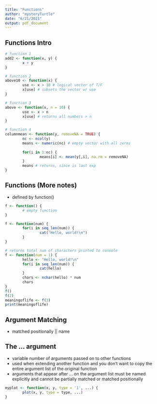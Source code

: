 ```yaml
---
title: "Functions"
author: "mysteryTurtle"
date: "6/21/2021"
output: pdf_document
---
```


## Functions Intro
```r

# function 1
add2 <- function(x, y) {
        x + y
}

# function 2
above10 <- function(x) {
        use <- x > 10 # logical vector of T/F
        x[use] # subsets the vector w/ use
}

# function 3
above <- function(x, n = 10) {
        use <- x > n
        x[use] # returns all numbers > n
}

# function 4
columnmean <- function(y, removeNA = TRUE) {
        nc <- ncol(y)
        means <- numeric(nc) # empty vector with all zeros
        
        for(i in 1:nc) {
                means[i] <- mean(y[,i], na.rm = removeNA)
        }
        means # returns, since is last exp
}
```

## Functions (More notes)
- defined by function()

```r
f <- function() {
        # empty function
}

f <- function(num) {
        for(i in seq_len(num)) {
                cat("Hello, world!\n")
        }
}

# returns total num of characters printed to console
f <- function(num = 1) {
        hello <- "Hello, world!\n"
        for(i in seq_len(num)) {
                cat(hello)
        }
        chars <- nchar(hello) * num
        chars
}
f()
f(2)
meaningoflife <- f(3)
print(meaningoflife)
```

## Argument Matching
- matched positionally || name


## The ... argument
- variable number of arguments passed on to other functions
- used when extending another function and you don't want to copy the entire argument list of the original function
- arguments that appear after ... on the argument list must be named explicitly and cannot be partially matched or matched positionally

```r
myplot <- function(x, y, type = '1', ...) {
        plot(x, y, type = type, ...)
}

```





